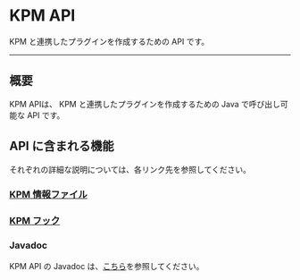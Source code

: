 


# KPM API

KPM と連携したプラグインを作成するための API です。

---

## 概要

KPM APIは、 KPM と連携したプラグインを作成するための Java で呼び出し可能な API です。

## API に含まれる機能

それぞれの詳細な説明については、各リンク先を参照してください。

###  [KPM 情報ファイル](/dev-docs/api-docs/kpm-info)  

<BelowDocument docId="api-docs/kpm-info" message="プラグインに KPM 用の注釈を記述して、KPM にプラグインの情報を提供します。" />

###  [KPM フック](/dev-docs/api-docs/hook)  

<BelowDocument docId="api-docs/hook" message="インストール時やアンインストール時に、あなたのプラグインの任意コードを実行します。" />

### Javadoc

KPM API の Javadoc は、[こちら](/javadoc)を参照してください。
